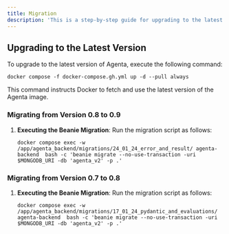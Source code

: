 ```yaml
---
title: Migration
description: 'This is a step-by-step guide for upgrading to the latest version of Agenta'
---
```


## Upgrading to the Latest Version

To upgrade to the latest version of Agenta, execute the following command:

```
docker compose -f docker-compose.gh.yml up -d --pull always
```

This command instructs Docker to fetch and use the latest version of the Agenta image.


### Migrating from Version 0.8 to 0.9

1. **Executing the Beanie Migration**: Run the migration script as follows:
    
    ```
    docker compose exec -w /app/agenta_backend/migrations/24_01_24_error_and_result/ agenta-backend  bash -c 'beanie migrate --no-use-transaction -uri $MONGODB_URI -db 'agenta_v2' -p .'
    ```

### Migrating from Version 0.7 to 0.8

1. **Executing the Beanie Migration**: Run the migration script as follows:
    
    ```
    docker compose exec -w /app/agenta_backend/migrations/17_01_24_pydantic_and_evaluations/ agenta-backend  bash -c 'beanie migrate --no-use-transaction -uri $MONGODB_URI -db 'agenta_v2' -p .'
    ```


